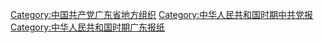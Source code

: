 [[Category:中国共产党广东省地方组织|Category:中国共产党广东省地方组织]]
[[Category:中华人民共和国时期中共党报|Category:中华人民共和国时期中共党报]]
[[Category:中华人民共和国时期广东报纸|Category:中华人民共和国时期广东报纸]]